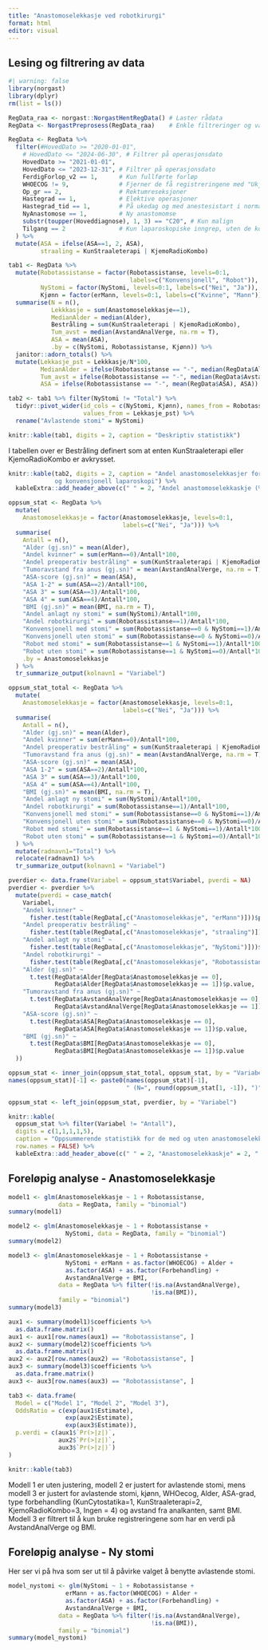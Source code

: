 ```yaml
---
title: "Anastomoselekkasje ved robotkirurgi"
format: html
editor: visual
---
```


## Lesing og filtrering av data

```r
#| warning: false
library(norgast)
library(dplyr)
rm(list = ls())

RegData_raa <- norgast::NorgastHentRegData() # Laster rådata
RegData <- NorgastPreprosess(RegData_raa)    # Enkle filtreringer og variabeldefinisjoner

RegData <- RegData %>% 
  filter(#HovedDato >= "2020-01-01",
    # HovedDato <= "2024-06-30", # Filtrer på operasjonsdato
    HovedDato >= "2021-01-01",
    HovedDato <= "2023-12-31", # Filtrer på operasjonsdato
    FerdigForlop_v2 == 1,      # Kun fullførte forløp
    WHOECOG != 9,              # Fjerner de få registreringene med "Ukjent" WHOECOG
    Op_gr == 2,                # Rektumreseksjoner
    Hastegrad == 1,            # Elektive operasjoner
    Hastegrad_tid == 1,        # På ukedag og med anestesistart i normalarbeidstid
    NyAnastomose == 1,         # Ny anastomomse
    substr(toupper(Hoveddiagnose), 1, 3) == "C20", # Kun malign
    Tilgang == 2               # Kun laparoskopiske inngrep, uten de konverterte
  ) %>% 
  mutate(ASA = ifelse(ASA==1, 2, ASA),
         straaling = KunStraaleterapi | KjemoRadioKombo)

```

```r
tab1 <- RegData %>%
  mutate(Robotassistanse = factor(Robotassistanse, levels=0:1, 
                                  labels=c("Konvensjonell", "Robot")),
         NyStomi = factor(NyStomi, levels=0:1, labels=c("Nei", "Ja")),
         Kjønn = factor(erMann, levels=0:1, labels=c("Kvinne", "Mann"))) %>% 
  summarise(N = n(),
            Lekkkasje = sum(Anastomoselekkasje==1),
            MedianAlder = median(Alder),
            Bestråling = sum(KunStraaleterapi | KjemoRadioKombo),
            Tum_avst = median(AvstandAnalVerge, na.rm = T),
            ASA = mean(ASA),
            .by = c(NyStomi, Robotassistanse, Kjønn)) %>% 
  janitor::adorn_totals() %>% 
  mutate(Lekkasje_pst = Lekkkasje/N*100,
         MedianAlder = ifelse(Robotassistanse == "-", median(RegData$Alder), MedianAlder),
         Tum_avst = ifelse(Robotassistanse == "-", median(RegData$AvstandAnalVerge, na.rm = T), Tum_avst),
         ASA = ifelse(Robotassistanse == "-", mean(RegData$ASA), ASA))

tab2 <- tab1 %>% filter(NyStomi != "Total") %>% 
  tidyr::pivot_wider(id_cols = c(NyStomi, Kjønn), names_from = Robotassistanse,
                     values_from = Lekkasje_pst) %>% 
  rename("Avlastende stomi" = NyStomi)

knitr::kable(tab1, digits = 2, caption = "Deskriptiv statistikk")
```

I tabellen over er Bestråling definert som at enten KunStraaleterapi eller KjemoRadioKombo er avkrysset.

```r
knitr::kable(tab2, digits = 2, caption = "Andel anastomoselekkasjer for robotassistert
             og konvensjonell laparoskopi") %>% 
  kableExtra::add_header_above(c(" " = 2, "Andel anastomoselekkaskje (%)" = 2))

```

```r
oppsum_stat <- RegData %>% 
  mutate(
    Anastomoselekkasje = factor(Anastomoselekkasje, levels=0:1, 
                                labels=c("Nei", "Ja"))) %>% 
  summarise(
    Antall = n(),
    "Alder (gj.sn)" = mean(Alder),
    "Andel kvinner" = sum(erMann==0)/Antall*100,
    "Andel preoperativ bestråling" = sum(KunStraaleterapi | KjemoRadioKombo)/Antall*100,
    "Tumoravstand fra anus (gj.sn)" = mean(AvstandAnalVerge, na.rm = T),
    "ASA-score (gj.sn)" = mean(ASA),
    "ASA 1-2" = sum(ASA==2)/Antall*100,
    "ASA 3" = sum(ASA==3)/Antall*100,
    "ASA 4" = sum(ASA==4)/Antall*100,
    "BMI (gj.sn)" = mean(BMI, na.rm = T),
    "Andel anlagt ny stomi" = sum(NyStomi)/Antall*100,
    "Andel robotkirurgi" = sum(Robotassistanse==1)/Antall*100,
    "Konvensjonell med stomi" = sum(Robotassistanse==0 & NyStomi==1)/Antall*100,
    "Konvensjonell uten stomi" = sum(Robotassistanse==0 & NyStomi==0)/Antall*100,
    "Robot med stomi" = sum(Robotassistanse==1 & NyStomi==1)/Antall*100,
    "Robot uten stomi" = sum(Robotassistanse==1 & NyStomi==0)/Antall*100,
    .by = Anastomoselekkasje
  ) %>% 
  tr_summarize_output(kolnavn1 = "Variabel")

oppsum_stat_total <- RegData %>% 
  mutate(
    Anastomoselekkasje = factor(Anastomoselekkasje, levels=0:1, 
                                labels=c("Nei", "Ja"))) %>% 
  summarise(
    Antall = n(),
    "Alder (gj.sn)" = mean(Alder),
    "Andel kvinner" = sum(erMann==0)/Antall*100,
    "Andel preoperativ bestråling" = sum(KunStraaleterapi | KjemoRadioKombo)/Antall*100,
    "Tumoravstand fra anus (gj.sn)" = mean(AvstandAnalVerge, na.rm = T),
    "ASA-score (gj.sn)" = mean(ASA),
    "ASA 1-2" = sum(ASA==2)/Antall*100,
    "ASA 3" = sum(ASA==3)/Antall*100,
    "ASA 4" = sum(ASA==4)/Antall*100,
    "BMI (gj.sn)" = mean(BMI, na.rm = T),
    "Andel anlagt ny stomi" = sum(NyStomi)/Antall*100,
    "Andel robotkirurgi" = sum(Robotassistanse==1)/Antall*100,
    "Konvensjonell med stomi" = sum(Robotassistanse==0 & NyStomi==1)/Antall*100,
    "Konvensjonell uten stomi" = sum(Robotassistanse==0 & NyStomi==0)/Antall*100,
    "Robot med stomi" = sum(Robotassistanse==1 & NyStomi==1)/Antall*100,
    "Robot uten stomi" = sum(Robotassistanse==1 & NyStomi==0)/Antall*100
  ) %>% 
  mutate(radnavn1="Total") %>% 
  relocate(radnavn1) %>% 
  tr_summarize_output(kolnavn1 = "Variabel")

pverdier <- data.frame(Variabel = oppsum_stat$Variabel, pverdi = NA)
pverdier <- pverdier %>% 
  mutate(pverdi = case_match(
    Variabel,
    "Andel kvinner" ~ 
      fisher.test(table(RegData[,c("Anastomoselekkasje", "erMann")]))$p.value,
    "Andel preoperativ bestråling" ~
      fisher.test(table(RegData[,c("Anastomoselekkasje", "straaling")]))$p.value,
    "Andel anlagt ny stomi" ~
      fisher.test(table(RegData[,c("Anastomoselekkasje", "NyStomi")]))$p.value,
    "Andel robotkirurgi" ~ 
      fisher.test(table(RegData[,c("Anastomoselekkasje", "Robotassistanse")]))$p.value,
    "Alder (gj.sn)" ~
      t.test(RegData$Alder[RegData$Anastomoselekkasje == 0],
             RegData$Alder[RegData$Anastomoselekkasje == 1])$p.value,
    "Tumoravstand fra anus (gj.sn)" ~ 
      t.test(RegData$AvstandAnalVerge[RegData$Anastomoselekkasje == 0],
             RegData$AvstandAnalVerge[RegData$Anastomoselekkasje == 1])$p.value,
    "ASA-score (gj.sn)" ~ 
      t.test(RegData$ASA[RegData$Anastomoselekkasje == 0],
             RegData$ASA[RegData$Anastomoselekkasje == 1])$p.value,
    "BMI (gj.sn)" ~ 
      t.test(RegData$BMI[RegData$Anastomoselekkasje == 0],
             RegData$BMI[RegData$Anastomoselekkasje == 1])$p.value
  ))

oppsum_stat <- inner_join(oppsum_stat_total, oppsum_stat, by = "Variabel")
names(oppsum_stat)[-1] <- paste0(names(oppsum_stat)[-1], 
                                 " (N=", round(oppsum_stat[1, -1]), ")")

oppsum_stat <- left_join(oppsum_stat, pverdier, by = "Variabel")

knitr::kable(
  oppsum_stat %>% filter(Variabel != "Antall"), 
  digits = c(1,1,1,1,5), 
  caption = "Oppsummerende statistikk for de med og uten anastomoselekkasje",
  row.names = FALSE) %>% 
  kableExtra::add_header_above(c(" " = 2, "Anastomoselekkaskje" = 2, " " = 1))

```

## Foreløpig analyse - Anastomoselekkasje

```r
model1 <- glm(Anastomoselekkasje ~ 1 + Robotassistanse, 
              data = RegData, family = "binomial")
summary(model1)

model2 <- glm(Anastomoselekkasje ~ 1 + Robotassistanse + 
                NyStomi, data = RegData, family = "binomial")
summary(model2)

model3 <- glm(Anastomoselekkasje ~ 1 + Robotassistanse + 
                NyStomi + erMann + as.factor(WHOECOG) + Alder +
                as.factor(ASA) + as.factor(Forbehandling) +
                AvstandAnalVerge + BMI,
              data = RegData %>% filter(!is.na(AvstandAnalVerge),
                                        !is.na(BMI)), 
              family = "binomial")
summary(model3)

aux1 <- summary(model1)$coefficients %>%
  as.data.frame.matrix() 
aux1 <- aux1[row.names(aux1) == "Robotassistanse", ]
aux2 <- summary(model2)$coefficients %>%
  as.data.frame.matrix() 
aux2 <- aux2[row.names(aux2) == "Robotassistanse", ]
aux3 <- summary(model3)$coefficients %>%
  as.data.frame.matrix()
aux3 <- aux3[row.names(aux3) == "Robotassistanse", ]

tab3 <- data.frame(
  Model = c("Model 1", "Model 2", "Model 3"),
  OddsRatio = c(exp(aux1$Estimate),
                exp(aux2$Estimate),
                exp(aux3$Estimate)),
  p.verdi = c(aux1$`Pr(>|z|)`,
              aux2$`Pr(>|z|)`,
              aux3$`Pr(>|z|)`)
)

knitr::kable(tab3)

```

Modell 1 er uten justering, modell 2 er justert for avlastende stomi, mens modell 3 er justert for avlastende stomi, kjønn, WHOecog, Alder, ASA-grad, type forbehandling (KunCytostatika=1, KunStraaleterapi=2, KjemoRadioKombo=3, Ingen = 4) og avstand fra analkanten, samt BMI. Modell 3 er filtrert til å kun bruke registreringene som har en verdi på AvstandAnalVerge og BMI.

## Foreløpig analyse - Ny stomi

Her ser vi på hva som ser ut til å påvirke valget å benytte avlastende stomi.

```r

model_nystomi <- glm(NyStomi ~ 1 + Robotassistanse + 
                erMann + as.factor(WHOECOG) + Alder +
                as.factor(ASA) + as.factor(Forbehandling) +
                AvstandAnalVerge + BMI,
              data = RegData %>% filter(!is.na(AvstandAnalVerge),
                                        !is.na(BMI)), 
              family = "binomial")
summary(model_nystomi)


```

